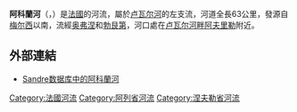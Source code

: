 {{noteTA
|G1=法国地名
|G2=单位
}}
{{Infobox river
  | name              = 阿科兰河
  | native_name       = Acolin
  | image             = FR-58-Acolin.JPG
  | image_caption     = 流经[[德西兹|德西兹]]的阿科兰河
  | map               = Acolin.png
  | map_caption       = 阿科兰河流域图
  | source1_location  = [[法國中央高原|法國中央高原]] 
  | mouth_location    = [[卢瓦尔河|卢瓦尔河]]
  | mouth_coordinates = {{coord|46|49|41|N|3|21|50|E|name=Loire-Acolin|display=inline,title}}
  | progression       = {{RLoire}}
  | subdivision_type1 = 国家
  | subdivision_name1 = {{FR}}
  | length            = {{convert|62.6|km|mi|abbr=on}}
  | source1_elevation = 
  | mouth_elevation   =
  | discharge1_avg    = 
  | basin_size        = 
}}
'''阿科蘭河'''（{{lang-fr|Acolin}}，{{IPA-fr|akɔlɛ̃}}）是[[法國|法國]]的河流，屬於[[卢瓦尔河|卢瓦尔河]]的左支流，河道全長63公里，發源自[[梅尔西|梅尔西]]以南，流經[[奥弗涅|奥弗涅]]和[[勃艮第|勃艮第]]，河口處在[[卢瓦尔河畔阿夫里勒|卢瓦尔河畔阿夫里勒]]附近。

==外部連結==
*[http://sandre.eaufrance.fr/app/chainage/courdo/htm/K18-030-.php?cg=K18-030- Sandre数据库中的阿科蘭河]{{Wayback|url=http://sandre.eaufrance.fr/app/chainage/courdo/htm/K18-030-.php?cg=K18-030- |date=20190713153631 }}

{{France-geo-stub}}
[[Category:法國河流|Category:法國河流]]
[[Category:阿列省河流|Category:阿列省河流]]
[[Category:涅夫勒省河流|Category:涅夫勒省河流]]